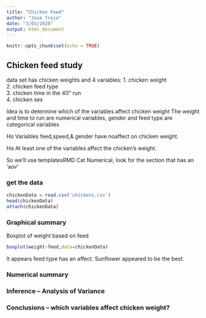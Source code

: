 ```yaml
---
title: "Chicken Feed"
author: "Jose Trejo"
date: "3/03/2020"
output: html_document
---
```


```r
knitr::opts_chunk$set(echo = TRUE)

```

##  Chicken feed study  

data set has chicken weights and 4 variables:
  1.  chicken weight  
  2.  chicken feed type  
  3.  chicken time in the 40" run  
  4.  chicken sex   

Idea is to determine which of the variables affect chicken weight 
The weight and time to run are numerical variables, gender and feed type are categorical variables

$Ho$ Variables feed,speed,& gender have noaffect on chicken weight.

$Ha$ At least one of the variables affect the chicken's weight. 

So we'll use templatesRMD Cat Numerical, look for the section that has an 'aov'

<!-- This question is like a bunch of t-tests, but instead of doing the t-test a bunch of times we use ANOVA to do all the comparisons at once!  !-->

### get the data

```r
chickenData = read.csv('chickens.csv')
head(chickenData)
attach(chickenData)
```

### Graphical summary

<!-- plot chicken weight against each of the three explanatory variables.  Weight against a categorial varable is a boxplot, weight against a numerical variable is a scatter plot !-->

Boxplot of weight based on feed 

```r
boxplot(weight~feed,data=chickenData)
```

It appears feed type has an affect. Sunflower appeared to be the best.



### Numerical summary





### Inference -- Analysis of Variance



###  Conclusions  -- which variables affect chicken weight?




